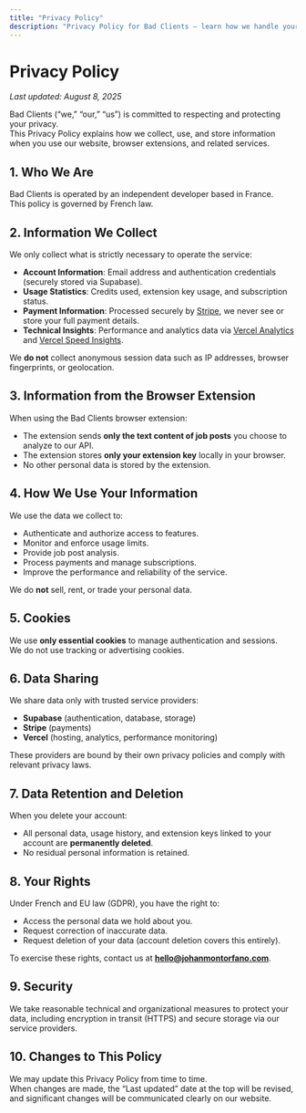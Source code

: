 ```yaml
---
title: "Privacy Policy"
description: "Privacy Policy for Bad Clients — learn how we handle your data, keep it safe, and respect your privacy."
---
```


# Privacy Policy

_Last updated: August 8, 2025_  

Bad Clients (“we,” “our,” “us”) is committed to respecting and protecting your privacy.  
This Privacy Policy explains how we collect, use, and store information when you use our website, browser extensions, and related services.  

## 1. Who We Are

Bad Clients is operated by an independent developer based in France.  
This policy is governed by French law.

## 2. Information We Collect

We only collect what is strictly necessary to operate the service:

- **Account Information**: Email address and authentication credentials (securely stored via Supabase).
- **Usage Statistics**: Credits used, extension key usage, and subscription status.
- **Payment Information**: Processed securely by [Stripe](https://stripe.com), we never see or store your full payment details.
- **Technical Insights**: Performance and analytics data via [Vercel Analytics](https://vercel.com/analytics) and [Vercel Speed Insights](https://vercel.com/speed-insights).

We **do not** collect anonymous session data such as IP addresses, browser fingerprints, or geolocation.

## 3. Information from the Browser Extension

When using the Bad Clients browser extension:

- The extension sends **only the text content of job posts** you choose to analyze to our API.
- The extension stores **only your extension key** locally in your browser.  
- No other personal data is stored by the extension.

## 4. How We Use Your Information

We use the data we collect to:

- Authenticate and authorize access to features.
- Monitor and enforce usage limits.
- Provide job post analysis.
- Process payments and manage subscriptions.
- Improve the performance and reliability of the service.

We do **not** sell, rent, or trade your personal data.

## 5. Cookies

We use **only essential cookies** to manage authentication and sessions.  
We do not use tracking or advertising cookies.

## 6. Data Sharing

We share data only with trusted service providers:

- **Supabase** (authentication, database, storage)
- **Stripe** (payments)
- **Vercel** (hosting, analytics, performance monitoring)

These providers are bound by their own privacy policies and comply with relevant privacy laws.

## 7. Data Retention and Deletion

When you delete your account:

- All personal data, usage history, and extension keys linked to your account are **permanently deleted**.
- No residual personal information is retained.

## 8. Your Rights

Under French and EU law (GDPR), you have the right to:

- Access the personal data we hold about you.
- Request correction of inaccurate data.
- Request deletion of your data (account deletion covers this entirely).

To exercise these rights, contact us at **hello@johanmontorfano.com**.

## 9. Security

We take reasonable technical and organizational measures to protect your data, including encryption in transit (HTTPS) and secure storage via our service providers.

## 10. Changes to This Policy

We may update this Privacy Policy from time to time.  
When changes are made, the “Last updated” date at the top will be revised, and significant changes will be communicated clearly on our website.
